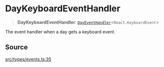 # DayKeyboardEventHandler

<a id="undefined" name="undefined"></a>

> **DayKeyboardEventHandler**: [`DayEventHandler`](/docs/api/next/type-aliases/DayEventHandler.md)\<`React.KeyboardEvent`\>

The event handler when a day gets a keyboard event.

## Source

[src/types/events.ts:35](https://github.com/gpbl/react-day-picker/blob/next/src/types/events.ts#L35)
